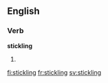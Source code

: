
==English==

===Verb===
'''stickling'''

# {{present participle of|stickle}}

[[fi:stickling]]
[[fr:stickling]]
[[sv:stickling]]